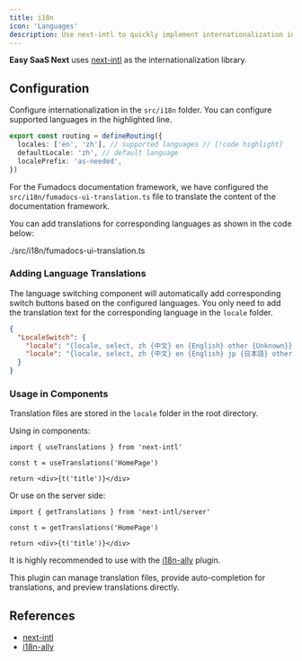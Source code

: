 ```yaml
---
title: i18n
icon: 'Languages'
description: Use next-intl to quickly implement internationalization in Easy SaaS Next
---
```


**Easy SaaS Next** uses [next-intl](https://next-intl-docs.vercel.app/) as the internationalization library.

## Configuration

Configure internationalization in the `src/i18n` folder. You can configure supported languages in the highlighted line.

```ts title="src/i18n/routing.ts"
export const routing = defineRouting({
  locales: ['en', 'zh'], // supported languages // [!code highlight]
  defaultLocale: 'zh', // default language
  localePrefix: 'as-needed',
})
```

For the Fumadocs documentation framework, we have configured the `src/i18n/fumadocs-ui-translation.ts` file to translate the content of the documentation framework.

You can add translations for corresponding languages as shown in the code below:

<include cwd lang="tsx" meta='title="src/i18n/fumadocs-ui-translation.ts"'>
  ./src/i18n/fumadocs-ui-translation.ts
</include>

### Adding Language Translations

The language switching component will automatically add corresponding switch buttons based on the configured languages. You only need to add the translation text for the corresponding language in the `locale` folder.

```json title="locale/zh.json"
{
  "LocaleSwitch": {
    "locale": "{locale, select, zh {中文} en {English} other {Unknown}}", // [!code --]
    "locale": "{locale, select, zh {中文} en {English} jp {日本語} other {Unknown}}" // [!code ++]
  }
}
```

### Usage in Components

Translation files are stored in the `locale` folder in the root directory.

Using in components:

```tsx
import { useTranslations } from 'next-intl'

const t = useTranslations('HomePage')

return <div>{t('title')}</div>
```

Or use on the server side:

```tsx
import { getTranslations } from 'next-intl/server'

const t = getTranslations('HomePage')

return <div>{t('title')}</div>
```

It is highly recommended to use with the [i18n-ally](https://marketplace.visualstudio.com/items?itemName=Lokalise.i18n-ally) plugin.

This plugin can manage translation files, provide auto-completion for translations, and preview translations directly.

## References

- [next-intl](https://next-intl-docs.vercel.app/)
- [i18n-ally](https://marketplace.visualstudio.com/items?itemName=Lokalise.i18n-ally)

